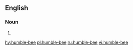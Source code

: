 ==English==

===Noun===
{{en-noun}}

# {{alternative spelling of|humblebee}}

[[hy:humble-bee]]
[[pl:humble-bee]]
[[ru:humble-bee]]
[[vi:humble-bee]]